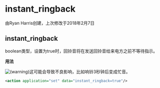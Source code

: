 # instant_ringback

由Ryan Harris创建，上次修改于2018年2月7日

## instant_ringback

boolean类型，设置为true时，回铃音将在发送回铃音给来电方之前不等待指示。

**用法**

![(warning)](/images/icons/emoticons/warning.svg)这可能会导致不良影响，比如响铃3秒钟后变成忙音。

```xml
<action application="set" data="instant_ringback=true"/>
```